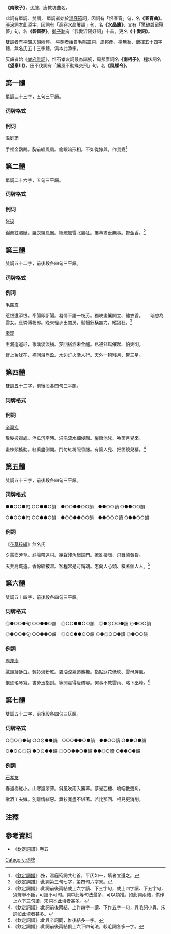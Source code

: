 '''《南歌子》'''，[[词牌|词牌]]，唐教坊曲名。

此詞有單調、雙調，
單調者始於[[溫庭筠|溫庭筠]]詞，因詞有「恨春宵」句，名'''《春宵曲》'''。
[[張泌|張泌]]詞本此添字，因詞有「高卷水晶簾額」句，名'''《水晶簾》'''，又有「驚破碧窗殘夢」句，名'''《碧窗夢》'''。[[鄭子聃|鄭子聃]]有「我愛沂陽好詞」十首，更名'''《十愛詞》'''。

雙調者有平韻仄韻兩體。
平韻者始自[[毛熙震|毛熙震]]詞，[[周邦彥|周邦彥]]、[[楊無咎|楊無咎]]、[[僧揮|僧揮]]五十四字體，無名氏五十三字體，俱本此添字。

仄韻者始《[[樂府雅詞|樂府雅詞]]》，惟石孝友詞最為諧婉，周邦彥詞名'''《南柯子》'''，程垓詞名'''《望秦川》'''，田不伐詞有「簾風不動蝶交飛」句，名'''《風蝶令》'''。

== 第一體 ==
單調二十三字，五句三平韻。

=== 词牌格式 ===
{{平仄|仄仄平平仄，平平仄仄平，平仄仄平平，仄平平仄仄，仄平平。}}

=== 例词 ===
[[温庭筠|温庭筠]]

手裡金鸚鵡。胸前繡鳳凰。偷眼暗形相。不如從嫁與。作鴛鴦<ref>《[[欽定詞譜|欽定詞譜]]》:按，溫庭筠詞共七首，平仄如一，填者宜遵之。</ref>

== 第二體 ==
單調二十六字，五句三平韻。

=== 词牌格式 ===
{{平仄|仄仄平平仄，平平仄仄平，仄平平仄仄平平，平仄平平仄仄，仄平平。}}

=== 例词 ===
[[张泌|张泌]]

錦薦紅鸂鶒。羅衣繡鳳凰。綺疏飄雪北風狂。簾幕晝垂無事。鬱金香。<ref>《欽定詞譜》:此詞第三句七字，第四句六字異。</ref>

== 第三體 ==
雙調五十二字，前後段各四句三平韻。

=== 词牌格式 ===
{{平仄|仄仄平平仄，平平仄仄平。
平平仄仄仄平平。平仄仄平平仄、仄平平。

仄仄平平仄，平平仄仄平。
中平仄仄仄平平。平仄仄平平仄、仄平平。}}

=== 例词 ===
[[毛熙震|毛熙震]]

惹恨還添恨。牽腸即斷腸。凝情不語一枝芳。獨映畫簾閒立、繡衣香。
　
暗想為雲女。應憐傅粉郎。晚來輕步出閨房。髻慢釵橫無力。縱猖狂。<ref>《欽定詞譜》:此詞前後兩結或上六字讀、下三字句，或上四字讀、下五字句，須蟬聯不斷，可讀不可句。詞中此等句法最多，可以類推。如此詞兩結，供作上六下三句讀，宋詞本此填者甚多。</ref>


[[秦观|秦观]]

玉漏迢迢尽，银潢淡淡横。梦回宿酒未全醒。已被邻鸡催起、怕天明。

臂上妆犹在，襟间泪尚盈。水边灯火渐人行。天外一钩残月、带三星。


== 第四體 ==
雙調五十二字，前後段各四句三平韻。
=== 词牌格式 ===
{{平仄|仄仄平平仄，平平平仄平。平平平仄仄平平。仄仄平平、仄仄仄平平。
仄仄平平仄，平平仄仄平。仄平平仄仄平平。仄仄平平、仄仄仄平平。}}

=== 例詞 ===
[[辛棄疾|辛棄疾]]

散髮披襟處。浮瓜沉李時。涓涓流水細侵階。鑿箇池兒、喚箇月兒來。

畫棟頻搖動。紅蕖盡倒開。鬥勻紅粉照香腮。有箇人兒、把箇鏡兒猜。<ref>《欽定詞譜》:此詞前後兩結，上作四字一讀、下作五字一句，與毛詞小異，宋詞如此填者甚多。</ref>


== 第五體 ==
雙調五十三字，前後段各四句三平韻。

=== 词牌格式 ===
●●○○●句 ○○●●○韻　●○○●●○○韻　●●○○讀 ○●●○○韻

○●○○●句 ○○●●○韻　●○○●●○○韻　●●○○○讀 ○●●○○韻

=== 例詞 ===
《[[花草粹編|花草粹編]]》無名氏

夕露霑芳草。斜陽帶遠村。幾聲殘角起譙門。撩亂棲鴉、飛舞鬧黃昏。

天共高城遠。香餘繡被溫。客程常是可銷魂。怎向人心頭、橫著個人人。<ref>《欽定詞譜》:此與辛詞同，惟後結多一字。</ref>

== 第六體 ==
雙調五十四字，前後段各四句三平韻。  

=== 词牌格式 ===
◎●○○●句 ○○●●○韻　◎○○●●○○韻　◎●⊙○○●讀 ⊙●○○韻

◎●○○●句 ○○●●○韻　◎○○●●○○韻  ⊙●◎○○●讀 ◎●○○韻

=== 例詞 ===
[[周邦彥|周邦彥]]

膩頸凝酥白。輕衫淡粉紅。碧油涼氣透簾櫳。指點庭花低映、雲母屏風。

恨逐瑤琴寫。書勞玉指封。等閒贏得瘦儀容。何事不教雲雨、略下巫峰。<ref>《欽定詞譜》:此詞前後兩結俱上六下四句法，較毛詞各多一字。</ref>
                                                           

== 第七體 ==
雙調五十二字，前後段各四句三仄韻。  

=== 词牌格式 ===
○◎○⊙●句 ○○⊙●●韻　○○○●●○●韻　●●○○讀 ○●●○●韻

○●○⊙◎句 ●○⊙●●韻  ◎○○●●○●韻  ●●◎○讀 ○●●○●韻

=== 例詞 ===
[[石孝友|石孝友]]

春淺梅紅小。山寒嵐翠薄。斜風吹雨入簾幕。夢覺西樓、嗚咽數聲角。

歌酒工夫嫩。別離情緒惡。舞衫寬盡不堪著。若比那回、相見更消削。


== 注釋 ==
{{reflist}}

== 參考資料 ==
*《[[欽定詞譜|欽定詞譜]]》卷五
{{wikisource|南歌子}}

{{詞牌}}
[[Category:词牌|Category:词牌]]